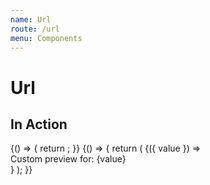 ```yaml
---
name: Url
route: /url
menu: Components
---
```


# Url


## In Action

<Playground>
  {() => {
    return <UrlEditor field={createFakeFieldAPI()} isInitiallyDisabled={false} />;
  }}
</Playground>

<Playground>
  {() => {
    return (
      <UrlEditor field={createFakeFieldAPI()} isInitiallyDisabled={false}>
        {({ value }) => <div>Custom preview for: {value}</div>}
      </UrlEditor>
    );
  }}
</Playground>
